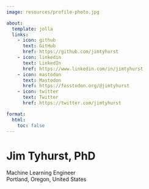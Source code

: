 ```yaml
---
image: resources/profile-photo.jpg

about:
  template: jolla
  links:
    - icon: github
      text: GitHub
      href: https://github.com/jimtyhurst
    - icon: linkedin
      text: LinkedIn
      href: https://www.linkedin.com/in/jimtyhurst
    - icon: mastodon
      text: Mastodon
      href: https://fosstodon.org/@jimtyhurst
    - icon: twitter
      text: Twitter
      href: https://twitter.com/jimtyhurst

format:
  html:
    toc: false
---
```


# Jim Tyhurst, PhD

Machine Learning Engineer<br>
Portland, Oregon, United States
